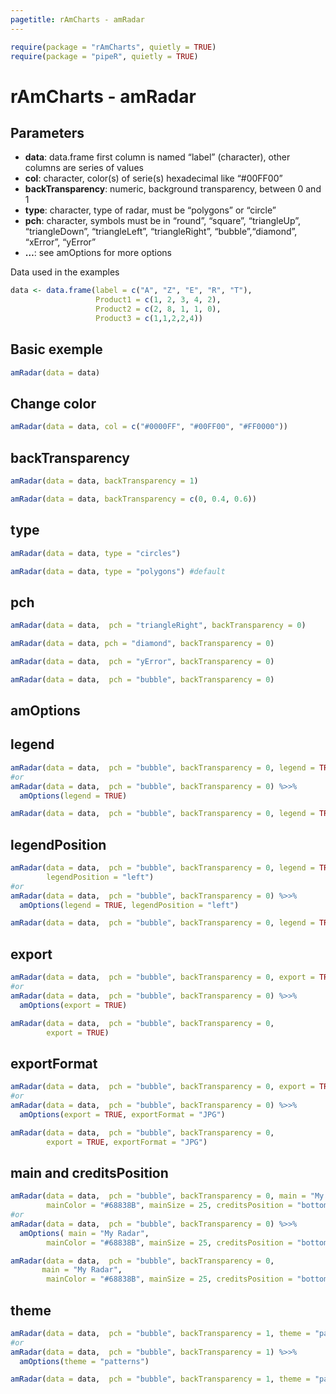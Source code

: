 ```yaml
---
pagetitle: rAmCharts - amRadar
---
```


```r
require(package = "rAmCharts", quietly = TRUE)
require(package = "pipeR", quietly = TRUE)
```

<h1>rAmCharts - amRadar</h1>

## Parameters
  

* __data__: data.frame first column is named "label" (character), other columns are series of values
* __col__: character, color(s) of serie(s) hexadecimal like "#00FF00"
* __backTransparency__: numeric,  background transparency, between 0 and 1
* __type__: character,  type of radar, must be "polygons" or "circle"
* __pch__: character, symbols must be in "round", "square", "triangleUp",  "triangleDown", "triangleLeft", "triangleRight", "bubble","diamond", "xError", "yError" 
* __...__: see amOptions for more options


Data used in the examples

```r
data <- data.frame(label = c("A", "Z", "E", "R", "T"),
                   Product1 = c(1, 2, 3, 4, 2), 
                   Product2 = c(2, 8, 1, 1, 0),
                   Product3 = c(1,1,2,2,4))
```

## Basic exemple
```r
amRadar(data = data)
```

## Change color
```r
amRadar(data = data, col = c("#0000FF", "#00FF00", "#FF0000"))
```

## backTransparency

```r
amRadar(data = data, backTransparency = 1)
```
 
```r
amRadar(data = data, backTransparency = c(0, 0.4, 0.6))
```

## type
```r
amRadar(data = data, type = "circles")
```

```r
amRadar(data = data, type = "polygons") #default
```

## pch
```r
amRadar(data = data,  pch = "triangleRight", backTransparency = 0)
```

```r
amRadar(data = data, pch = "diamond", backTransparency = 0) 
```

```r
amRadar(data = data,  pch = "yError", backTransparency = 0)
```

```r
amRadar(data = data,  pch = "bubble", backTransparency = 0)
```

<h2 class="partdivtitle">amOptions</h2>

## legend
```r
amRadar(data = data,  pch = "bubble", backTransparency = 0, legend = TRUE)
#or
amRadar(data = data,  pch = "bubble", backTransparency = 0) %>>% 
  amOptions(legend = TRUE)
```
```r
amRadar(data = data,  pch = "bubble", backTransparency = 0, legend = TRUE)
```

## legendPosition
```r
amRadar(data = data,  pch = "bubble", backTransparency = 0, legend = TRUE, 
        legendPosition = "left")
#or
amRadar(data = data,  pch = "bubble", backTransparency = 0) %>>% 
  amOptions(legend = TRUE, legendPosition = "left")
```
```r
amRadar(data = data,  pch = "bubble", backTransparency = 0, legend = TRUE, legendPosition = "left")
```

## export
```r
amRadar(data = data,  pch = "bubble", backTransparency = 0, export = TRUE)
#or
amRadar(data = data,  pch = "bubble", backTransparency = 0) %>>% 
  amOptions(export = TRUE)
```
```r
amRadar(data = data,  pch = "bubble", backTransparency = 0, 
        export = TRUE)
```

## exportFormat
```r
amRadar(data = data,  pch = "bubble", backTransparency = 0, export = TRUE, exportFormat = "JPG")
#or
amRadar(data = data,  pch = "bubble", backTransparency = 0) %>>% 
  amOptions(export = TRUE, exportFormat = "JPG")
```
```r
amRadar(data = data,  pch = "bubble", backTransparency = 0, 
        export = TRUE, exportFormat = "JPG")
```

## main and creditsPosition
```r
amRadar(data = data,  pch = "bubble", backTransparency = 0, main = "My Radar",
        mainColor = "#68838B", mainSize = 25, creditsPosition = "bottom-right")
#or
amRadar(data = data,  pch = "bubble", backTransparency = 0) %>>% 
  amOptions( main = "My Radar",
        mainColor = "#68838B", mainSize = 25, creditsPosition = "bottom-right")
```
```r
amRadar(data = data,  pch = "bubble", backTransparency = 0, 
       main = "My Radar",
        mainColor = "#68838B", mainSize = 25, creditsPosition = "bottom-right")
```

## theme
```r
amRadar(data = data,  pch = "bubble", backTransparency = 1, theme = "patterns")
#or
amRadar(data = data,  pch = "bubble", backTransparency = 1) %>>% 
  amOptions(theme = "patterns")
```
```r
amRadar(data = data,  pch = "bubble", backTransparency = 1, theme = "patterns")
```
